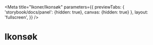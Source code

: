 
<Meta
    title="Ikoner/Ikonsøk"
    parameters={{
        previewTabs: {
            'storybook/docs/panel': {hidden: true},
            canvas: {hidden: true}
        },
        layout: 'fullscreen',
    }}
/>

# Ikonsøk

<IconsComponent />
